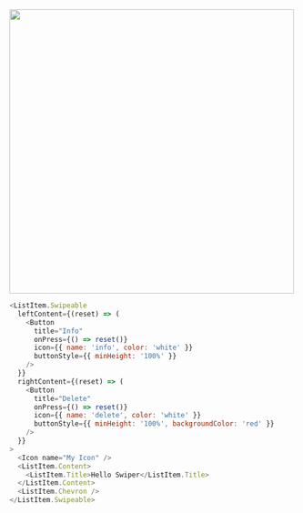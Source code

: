 <img src="/img/swipeable.gif" width="500" />

```js
<ListItem.Swipeable
  leftContent={(reset) => (
    <Button
      title="Info"
      onPress={() => reset()}
      icon={{ name: 'info', color: 'white' }}
      buttonStyle={{ minHeight: '100%' }}
    />
  }}
  rightContent={(reset) => (
    <Button
      title="Delete"
      onPress={() => reset()}
      icon={{ name: 'delete', color: 'white' }}
      buttonStyle={{ minHeight: '100%', backgroundColor: 'red' }}
    />
  }}
>
  <Icon name="My Icon" />
  <ListItem.Content>
    <ListItem.Title>Hello Swiper</ListItem.Title>
  </ListItem.Content>
  <ListItem.Chevron />
</ListItem.Swipeable>
```
